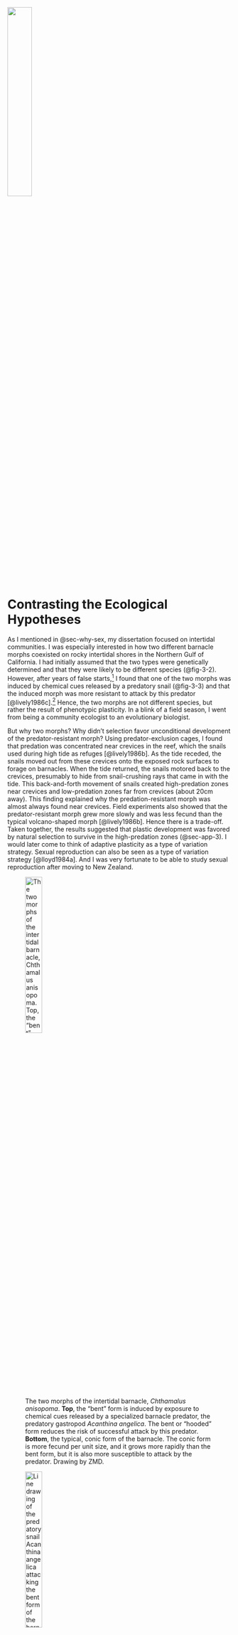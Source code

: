 ![](images/fig3-1.jpeg){fig-align="center" fig-alt="" width="33%"}

# Contrasting the Ecological Hypotheses {#sec-eco-hyp-cont}

As I mentioned in @sec-why-sex, my dissertation focused on intertidal communities. I was especially interested in how two different barnacle morphs coexisted on rocky intertidal shores in the Northern Gulf of California. I had initially assumed that the two types were genetically determined and that they were likely to be different species (@fig-3-2). However, after years of false starts,^[I ran two years of field experiments designed to test for random settlement by genetically determined morphs. I also ran experiments designed to test for habitat selection by genetically determined morphs. The results were always negative. I finally tested for predator-induced development of the bent morph by placing *Acanthina* snails in quadrats where juvenile barnacles had recently settled. I used herbivorous snails as a control. The results showed that the presence of *Acanthina* induced development of the bent form, but the herbivorous snails did not. It was a thrilling discovery.] I found that one of the two morphs was induced by chemical cues released by a predatory snail (@fig-3-3) and that the induced morph was more resistant to attack by this predator [@lively1986c].^[Plasticity is more mainstream now than it was in the 1980s. One reviewer of my paper was incredulous and recommended rejection from *Evolution* because the bent morph was not "genetically determined." The Associate Editor (John Endler) rejected the review and accepted the paper. Clearly, it is the developmental strategy that is genetically determined, not the morph per se [see also @lively2000a;@hazel2004a].] Hence, the two morphs are not different species, but rather the result of phenotypic plasticity. In a blink of a field season, I went from being a community ecologist to an evolutionary biologist. 

But why two morphs? Why didn't selection favor unconditional development of the predator-resistant morph? Using predator-exclusion cages, I found that predation was concentrated near crevices in the reef, which the snails used during high tide as refuges [@lively1986b]. As the tide receded, the snails moved out from these crevices onto the exposed rock surfaces to forage on barnacles. When the tide returned, the snails motored back to the crevices, presumably to hide from snail-crushing rays that came in with the tide. This back-and-forth movement of snails created high-predation zones near crevices and low-predation zones far from crevices (about 20cm away). This finding explained why the predation-resistant morph was almost always found near crevices. Field experiments also showed that the predator-resistant morph grew more slowly and was less fecund than the typical volcano-shaped morph [@lively1986b]. Hence there is a trade-off. Taken together, the results suggested that plastic development was favored by natural selection to survive in the high-predation zones (@sec-app-3). I would later come to think of adaptive plasticity as a type of variation strategy. Sexual reproduction can also be seen as a type of variation strategy [@lloyd1984a]. And I was very fortunate to be able to study sexual reproduction after moving to New Zealand. 

![The two morphs of the intertidal barnacle, *Chthamalus anisopoma*. **Top**, the "bent" form is induced by exposure to chemical cues released by a specialized barnacle predator, the predatory gastropod *Acanthina angelica*. The bent or "hooded" form reduces the risk of successful attack by this predator. **Bottom**, the typical, conic form of the barnacle. The conic form is more fecund per unit size, and it grows more rapidly than the bent form, but it is also more susceptible to attack by the predator. Drawing by ZMD.](images/fig3-2.jpeg){#fig-3-2 fig-alt="Drawings of the two shell morphs of the intertidal barnacle, *Chthamalus anisopoma*." width="30%" fig-scap="The two morphs of the intertidal barnacle, *Chthamalus anisopoma*"}

![Line drawing of the predatory snail *Acanthina angelica* attacking the bent form of the barnacle. Note that the predator has a spine on the outer margin of its shell. The spine is used to push through the opercular plates of barnacles, and it is very effective at penetrating and consuming the volcano-shaped form of the barnacle. The bent form of the barnacle is more resistant to attack of this kind because its aperture is less open to attack from above. Drawing by ZMD.](images/fig3-3.jpeg){#fig-3-3 fig-alt="Drawing of the predatory snail, *Acanthina angelica*, attacking the bent form of the barnacle." width="30%" fig-scap="Drawing of the predatory snail, *Acanthina angelica*, attacking the bent form of the barnacle"}

I moved to New Zealand in 1984 just after defending my dissertation. My reason for moving to New Zealand was simple: my spouse (Lynda Delph) was there. Lynda had moved to New Zealand to study the evolution of plant breeding systems with Professor David Lloyd. I did not have a job, but Lynda had a small stipend from the Fulbright Foundation. By the time I moved to New Zealand, we had only 12 dollars. But Lynda had found a flat in a dormitory at the University of Canterbury, where she worked as a "tutor." Tutors at the time were usually graduate students who served as mentors for the resident students. We made many good friends during our time as tutors, and it was a fascinating total immersion into Kiwi culture. We did not have to pay rent, and we could eat for free in the cafeteria. We could then spend Lynda's small Fulbright stipend on sampling trips. 

Then I got very lucky. I was awarded a three-year postdoctoral fellowship from the New Zealand University Grants Committee. I had applied to work on the evolution of facultatively parthenogenetic nematodes, which represented a combination of my interests in developmental plasticity and sex.^[Facultative parthenogenesis is used to mean environmentally cued production of parthenogenetic females. I was originally planning to work on a nematode population that produced a mixture of sexual males and females at high density but only parthenogenetic females at low density.] These topics were also very interesting to Wally Clark, a conceptual pioneer in the evolution of plasticity. He was also head of the Zoology Department at the University of Canterbury. I would not have received funding without the support of Professor Clark. To my mind, the value of Clark's work remains underestimated in general, but it had a big influence on me [e.g., @clark1976a]. 

I began looking for natural systems to study facultative parthenogenesis.^[We were trained ask questions first and then seek suitable organisms to address the questions. This was the tradition before model-systems research took over [@churchill1997a].] To this end, I was reading Graham Bell's [-@bell1982a] incredible book on the evolution and genetics of sexual reproduction. Searching the index, I found a reference to *Potamopyrgus antipodarum*, a New Zealand freshwater snail. Bell had cited Mike Winterbourn's [-@winterbourn1970a] dissertation work on this snail. Luckily for me, Professor Winterbourn was just down the hall from me. I took the book to him, and I asked if the snails were, in fact, facultatively parthenogenetic. He said no; the snails were probably obligate asexuals, based on lab rearing experiments that he had done. He also said that most populations were all female, but some contained males. He then added that there was no obvious pattern to the distribution of males. Amazing! I immediately decided to work on these snails.^[Professor Winterbourn was supportive of my work from this first day. He shared his knowledge of the snail system and of freshwater ecology, in general, with great enthusiasm. In addition, Mike met with my Ph.D. students and took them into the field. This book would not have been possible without Professor Winterbourn.] 

## The Method of Multiple Working Hypotheses 

As graduate students at the University of Arizona, we read some of the classics in the history and philosophy of science. Two of these papers concerned the method of contrasting multiple working hypotheses [@chamberlin1890a;@platt1964a].^[See also Elliott and Brook [-@elliott2007a]. They point out crucial differences between Chamberlin and Platt including that Chamberlin allowed for multiple ideas to be partially correct, which is important for @sec-chap6.] The idea is that multiple hypotheses should be simultaneously considered. Then, to the extent possible, the alternatives are forced to make different *a priori* predictions about the possible results. The hope is that all but one of the alternative hypotheses would be eliminated, leading to a "strong inference" that the remaining hypothesis is supported [@platt1964a]. Thus, the focus is on falsifying one or more of the alternatives, rather than proving one of them [@popper1959a]. Graham Bell used this same method to contrast the ecological models for sex by using data on the geographic distribution of asexual individuals across many plant and animal taxa [@bell1982a]. The data led him to reject the Lottery Model (@sec-eco-hyp). I decided to focus a similar test directly on the New Zealand snails (@fig-3-4). 

![**Photo credit: &copy; [Bart Zijlstra](https://www.bartzijlstra.com). Used by permission.** The freshwater snail *Potamopyrgus antipodarum*. This small (3&ndash;6 mm) prosobranch snail evolved from marine ancestors [@phillips1990a]. Associated with the invasion of freshwater, the snail evolved an internal brood pouch, where the embryos hatch and develop before crawling out as juveniles. The snail also evolved parthenogenetic reproduction. Parthenogenesis and brooding are both rare traits in invertebrates, but they are often found together [@lively1994b]. Some *P. antipodarum* populations presently consist of a mixture of diploid sexual individuals and polyploid asexual females. The question under consideration here is, why have the sexual females persisted in these mixed population snails? What are the advantages of sexual reproduction?](images/fig3-4.jpeg){#fig-3-4 fig-alt="Photo of the freshwater New Zealand snail, *Potamopyrgus antipodarum*." fig-scap="The freshwater snail *Potamopyrgus antipodarum*" width="60%"}

The snails (*Potamopyrgus antipodarum*) are often called mud snails, but I think the term is a misnomer. They live on rocks and vegetation in some of the most beautiful clear lakes, rivers, and streams in New Zealand ("Potamo" means river, not mud, in Greek). In any case, based on Winterbourn's ecological work, streams seemed more unstable than lakes, as water flow can vary dramatically, especially during heavy rains in the mountains [@winterbourn1981a]. Hence, under the Lottery Model, streams should have more sexual females (and males) than lakes, because streams have more disturbance and less competition (see @sec-eco-hyp for a comparison of models). By contrast, it seemed that competition for resources should be greater in lakes than in streams. Indeed, lake populations of the snail can be extremely dense. So, under the Tangled Bank, there should be more sexual females in lakes, where competition for resources is expected to be high. Finally, under the Red Queen Hypothesis, there should be more sexual females where the risk of infection by coevolving parasites is higher. As such, the different hypotheses could be forced to make different predictions, with the important caveat that infection might be correlated with habitat. 

Some clarification regarding the prediction of the Red Queen Hypothesis might be useful here. Some people have asked me why the correlation between sex and infection is expected to be positive if, indeed, parasites are the selective force for sexual reproduction. For example, one could ask, if sex is so helpful in reducing infection risk, then shouldn't the highly sexual populations have fewer, not more, parasites? That could, of course, be expected in an experiment where hosts across all populations were exposed to the same number of parasites. Then the more genetically diverse populations with higher frequencies of sexual females might be expected to have a lower prevalence of infection. But it is not the case that all natural populations have the same risk of infection. The idea under the Red Queen Hypothesis is that asexual females would replace sexual females where the risk of infection is low, and that sexual females would persist where the risk of infection is high, provided that the parasites are highly virulent. That is how the positive correlation could be generated. Nonetheless, the data could be expected to be very messy, especially if the frequency of sex oscillates over time in response to coevolutionary games with parasites. 

The snails are infected by trematode worms, but I did not know anything about trematodes when I first began dissecting snails. I was just looking for males. Winterbourn told me that I would know a male snail when I saw one, as they have a penis just behind the right tentacle. But I had not observed any such structure on the many snails I collected from the streams around the university. I was beginning to think that I was missing something. Then one day, when I was dissecting a snail, hundreds of swimming things came out. Sperm, I thought. My first male! I took them to Wally Clark's research technician, Jan McKenzie, to put under her fancy microscope. She informed me that sperm do not have eyes, that they do not have spines on their tails, and that they are, in fact, orders of magnitude smaller than these wiggling beasts under her lens. She was not impressed. I had perfectly fit the Kiwi stereotype of North American ecologists: good with statistics but no knowledge of real animals. She informed me that these swimming things were trematode larvae, **sterilizing parasites** of snails. Happily, we remained good friends, despite her disappointment in my training. And I had found my first infection, which meant that I might be able to test the Red Queen. 

Perhaps embarrassingly, I had a scientific bias against the Red Queen going into the study. My bias was based on a study by May and Anderson [-@may1983a]. They showed in a theoretical paper that parasites had to kill infected individuals for sex to be favored over asex in hosts. Parasites are usually not that virulent; hence, it seemed to me that parasites could not provide sufficiently strong selection to *generally* favor sex. I will return to this important paper in another chapter and discuss how key assumptions of their model have been relaxed.

### A side story on JMS

John Maynard Smith (JMS) was one of the most influential theoretical biologists in the history of evolutionary thought. He was able to formulate and communicate novel ideas with apparent ease. Around the time that I was beginning to work on *Potamopyrgus*, JMS came to New Zealand, along with his wife, Sheila. He was invited by David Lloyd to spend time at the University of Canterbury and to deliver three public lectures, which were all fantastic. During this time, JMS spent several weeks in New Zealand. Lynda, David, and I were lucky enough to hang out with him quite a bit. JMS was a remarkable individual. He could talk with anyone and show a sincere interest in their work. One morning, I was sitting next to JMS in the tearoom in the old Zoology Department. I was scared speechless. He kindly asked me what I was working on, so I told him about the snails. He knew of them! In fact, he had covered them in his book, *The Evolution of Sex*.^[With respect to *Potamopyrgus* (along with a parthenogenetic beetle) Maynard Smith [-@maynard1978a, page 65] wrote, "Further Investigations of these cases could be most interesting." When I met JMS, I did not know (or did not remember) that he had written this. But I think that he was correct.] He was very excited that I was working on these creatures, and he wanted to know my plan. I told him of my rough ideas for looking at the distribution of males as a way of contrasting the ecological hypotheses for sex. He looked directly at me, and said, "Interesting, but I hope the answer is not parasites" (or something like that). I asked him, why not parasites? He laughed out loud, and with a big smile he said: "Because Bill Hamilton thought of it first!" I could tell he was kidding. He then encouraged me to take the project on, and then he laughed again and added, "Whatever you do, don't go and solve the problem of sex. Sex is too much bloody fun to have an answer!"

Toward the end of their time in New Zealand, JMS, Sheila, David, Lynda, and I did a trip together around the South Island. The whole time was incredible. Just listening to David and John talk about evolutionary theory was a scientific dream. Towards the end of our trip, we were all together in a restaurant at the Hermitage (near Mt. Cook) on the night that JMS turned 65 and formally retired. Our server, a young alpinist working to support his climbing in the Southern Alps, asked JMS, "I think that I saw a documentary about you. Are you famous?" JMS (smiling and intrigued) asked the alpinist what he remembered. Without hesitation, the alpinist recited a perfect overview of evolution by natural selection. JMS was clearly touched. Almost exactly half-way around the world from Sussex England, in a small township in New Zealand, JMS met someone whom he had influenced with his work. And this was on the very night of his retirement. 

The next day, we drove to a small lake near Mt. Cook that David knew about: Lake Alexandrina. It was a glorious day, and we decided that we might as well collect some snails. JMS waded into the water and proceeded to collect a handful of *Potamopyrgus* from the shallow rocks. He handed the snails to me. He then laughed and said, "When you publish your study, I want to know the outcome for these exact snails." As it turned out, Lake Alexandrina has a mixed population of sexual and asexual snails, and it has been the primary focus of our long-term studies on *Potamopyrgus*. The snail team still refers to this original site of collection as "JMS." Interestingly, JMS is one of the most dynamic sites in the whole lake. 

## The Distribution of Male Snails 

To contrast the alternative ecological hypotheses, I sampled snails from lakes and streams across the South Island of New Zealand. I could drive Lynda's Volkswagen bug to most of the lakes, but I had to backpack into many. Unfortunately, my time working in the Sonoran Desert had not prepared me for the steep climbs, heavy rains, and chest-deep river crossings on the South Island. I did not take enough food or dry clothes on one trip, and my desert hiking boots disintegrated. I got my butt kicked. But it was wonderful to have an excuse to see remote parts of the South Island, especially after I got better gear and gained a better understanding of the New Zealand bush. 

I collected and dissected hundreds of snails from each of 29 streams and 22 lakes, mostly on the South Island. I recorded sex (male or female) and infection by the trematodes that Winterbourn [-@winterbourn1973a] described. I reasoned that the frequency of males in a population must be strongly correlated with the frequency of sexual females simply because males are only produced by sexual females.^[This assumption turned out to be not strictly true. Polyploid females occasionally produce males, although they seem unlikely to be very fertile [@soper2013a].] The results showed that there were more males in lakes than in streams, which was inconsistent with the Lottery Model, but it was consistent with the Tangled Bank Model. However, male frequency was better predicted by the frequency of trematode infection than by habitat *per se* [@lively1987a]. Hence, surprisingly, the results favored the Red Queen Hypothesis. I presented these findings to a small group at David Lloyd's flat, and they convinced me to submit to *Nature*.^[The group included Mark McKone. Mark was a post-doc with David, and his comments were especially influential. Fifteen years later, I would become Ph.D. advisor to one of Mark's star mentees at Carleton College, Maurine Neiman.] 

A fascinating paper on the same topic was published in *Nature* at about the same time. This paper was also based on a strong-inference test comparing the Red Queen and the Tangled Bank. The authors, Austin Burt and Graham Bell [-@burt1987a], examined recombination in mammals. They reasoned that under the Red Queen Hypothesis, longer-lived mammals would have higher rates of recombination because more genetic mixing would be favored as the asymmetry in host/parasite generation time increased. In contrast, the Tangled Bank Model predicted that shorter-lived mammals would have higher rates of recombination because they have larger litters, and recombination might lead to reduced competition among the more diverse offspring. Their results were stunning. Recombination was tightly and positively related to longevity in natural populations.^[There we also some very interesting outliers. Domesticated mammals had very strong positive residuals for the rate of recombination. This result suggests that recombination was selected by frequent changes in the targets of artificial selection by humans.] The Red Queen was again supported. 

Based on these studies in *Nature*, I was beginning to think that parasites might be a factor in selecting for cross-fertilization and recombination in hosts. But my study as well as the study of Burt and Bell [-@burt1987a] were based on correlations. And every scientist knows that correlation is not causation. On the other hand, these correlations were predicted *a priori* by Lloyd [-@lloyd1980a] and others [@glesener1978a;@bell1982a]. The Red Queen was supported by the data, but the data were not used to generate the hypothesis. Using the same data to both generate and substantiate hypotheses is where the problem arises with correlation, especially when multiple factors are considered in "fishing expeditions." But forcing different hypotheses to make different *a priori* predictions about the direction of correlations is, to my mind, a powerful way to evaluate alternatives. 

As a brief aside, I cannot help but mention the human toll taken by R.A. Fisher's use of "correlation is not causation" as a way to plant doubt in the mind of smokers about the now-obvious risks of smoking [@gould1991a;@stolley1991a]. Fisher was a consultant for the tobacco industry, and he did the industry a great service at the cost of human lives. I would also add that no test statistic is causation; F statistics derived from analysis of variance are not causation. Causation might be inferred from well-designed experiments, but no statistical test is causation. Analytical theory is not causation either, as is well demonstrated by the theoretical literature on sex/recombination. Causation instead may be inferred when multiple independent lines of evidence point to similar solutions. I think that Levins [-@levins1966a] was correct when he wrote, "Hence our truth is the intersection of independent lies."^[From Levins [-@levins1966a]: "Therefore, we attempt to treat the same problem with several alternative models each with different simplifications but with a common biological assumption. Then, if these models, despite their different assumptions, lead to similar results we have what we can call a robust theorem which is relatively free of the details of the model. Hence our truth is the intersection of independent lies."] Although he was referring specifically to mathematical models, the same principle applies to data from biological systems. Ideally, the multiple lines of evidence would include long-term field observations of individual populations, broader biogeographic patterns across populations, and direct experiments using multiple independent systems as well as multiple theoretical forays into the conditions under which the hypothesis is expected to hold. 

In any case, my view by 1987 was that the Red Queen Hypothesis merited serious consideration.^[I was also persuaded by elegant experimental studies on sweet vernal grass, which showed a density-independent advantage to having a rare genotype [@antonovics1984a; @ellstrand1985a]. Later studies showed that the rare advantage was likely due to escape from infection [@kelley1988a; -@kelley1993a; -@kelley1994a].] For my own data, I now asked whether the correlation between sex and infection was a "red herring." In other words, could the correlation be generated because of something else? Yes, it could. Here is how it might work. First, infection could be higher in dense host populations as expected under theory [@anderson1979a;@may1979a]. Second, there might be more sex in dense populations because asexual reproduction is favored in sparse populations as a way for individuals to ensure reproduction even in the absence of conspecific mates [@tomlinson1966a;@gerritsen1980a;@lloyd1980a]. This latter idea is called the "Reproductive Assurance Hypothesis." Hence, one could find a positive correlation between sex and infection as a simple consequence of epidemiology and selection for reproductive assurance. So, I decided to sample again, this time focusing on South Island lakes (@fig-3-5 & @fig-3-6) while also collecting data on snail density. The results were consistent with the epidemiological expectations, as there was a marginally significant positive relationship between snail density and infection prevalence, but there was no support for the Reproductive Assurance Hypothesis [@lively1992a]. Finally, the previously observed positive relationship between sex and infection held (@fig-3-5).^[The partial correlation between percent male and prevalence of infection, while controlling for habitat, is highly significant ($r = 0.36$, $P < 0.001$). However, the partial correlation between percent male and habitat, while controlling for prevalence of infection, is marginally significant ($r = 0.21$, $P = 0.05$). Similar results were gained after males were excluded from the calculation of infection prevalence, which controls for any sex-specific differences in susceptibility (as shown in @fig-3-5); specifically, prevalence of infection in females was significantly correlated with male frequency while controlling for habitat ($r = 0.37$, $P < 0.001$), but the converse was not true ($r = 0.19$, $P = 0.06$).] The Red Queen was still in the running. 

![Results from surveys of New Zealand lakes and streams showing percent males against the prevalence of female infection by all species of trematodes. Note the upper left side of the graph. There are no highly sexual populations where parasites are rare or absent, which suggests that asexuals have replaced sexuals were parasite-mediated selection is weak. This result is consistent with Lloyd's prediction given in @sec-eco-hyp. Circles represent stream populations [@lively1987a] plus two river samples. Gray triangles represent lake populations [@lively1987a]. Black triangles represent lake and tarn populations [@lively1992a]. The correlation is positive and statistically significant.](images/fig3-5_hr.png){#fig-3-5 fig-alt="Scatter plot showing the percentage of males in a population against the prevalence of infection in females in the same population." fig-scap="Results from surveys of New Zealand lakes and streams showing percent males against the prevalence of female infection by all species of trematodes" width="60%"}

![The distribution of male and female *Potamopyrgus antipodarum* across New Zealand. The percentage of males is given in blue; the percentage of females is given in red. Pie charts enclosed in boxes are for lakes and tarns that are very close together. The large pie on the left-hand side shows the average frequencies of males and females across all samples. [Redrawn from @lively1992a.]](images/fig3-6_hr.png){#fig-3-6 fig-alt="A map of New Zealand with pie charts showing the percentage of male and female *Potamopyrgus antipodarum* in New Zealand's lakes." fig-scap="Distribution of male and female *Potamopyrgus antipodarum* across New Zealand" width="60%"}

These results suggested that parasite-mediated selection might contribute to the persistence of sex in mixed populations of sexual and asexual snails. It is of particular interest, perhaps, to note that there are no populations with a high proportion of males in samples where parasites were rare or absent (@fig-3-5). This finding is consistent with David Lloyd's [-@lloyd1980a] prediction that asexuals should dominate in populations "with a relaxation of biological hostility" (see above). But the results are messy. 

There are several reasons for why the results might be expected to be messy. One is that prevalence of infection might not give a good estimate of the strength of parasite-mediated selection [@lively2001a]. For example, infected snails might die at a faster rate than uninfected snails because of the energetic demands of infection. In addition, infected snails are more likely than uninfected snails to forage after sunrise, which exposes them to predation by their final hosts, ducks [@levri1996a; @levri2000a]. Prevalence of infection might also fluctuate over time as the genetic diversity in the host population changes and/or as the final hosts move among locations. We now know that the prevalence of infection varies greatly among years and among sites in the same lake [@gibson2016a]. Thus, detecting a significant correlation between sex and infection could be dicey, even if parasites were solely responsible for the short-term maintenance of sex in mixed populations.^[Using computer simulations, we recently found that detecting a significant positive correlation between clonal diversity and infection prevalence would only be expected in a fraction of parameter space, even when parasites were solely responsible for the maintenance of diversity [@lively2021a].] 

Along these lines, many of the points in @fig-3-5 represent a single sample taken at one site at one point in time. This limitation likely introduces "noise" into the data, especially for samples where parasites are only periodically common. For this reason, Jukka Jokela^[I will write much more about Jukka’s many contributions in the next volume.] and I selected 20 of the best sampled lakes from the data set given in @fig-3-5. We then resampled all 20 lakes 10 &ndash; 15 years after my original samples (with greater coverage of the lakes and larger sample sizes). We found that prevalence of infection within lakes was highly correlated between sample periods. This result suggests that lakes for which parasite-mediated selection was relatively high during the first set of samples was also relatively high in the second set of samples. In addition, male frequency within lakes was also highly correlated between sample periods [@lively2002a]. We then averaged the data for each lake across time periods under the assumption that the averages would better represent the frequency of males and the prevalence of infection over time. With these averages, the correlation between male frequency and infection prevalence was positive and statistically significant.^[$r = 0.47$; $P = 0.04$ for log~10~ transformed data; $N = 20$.]

None of this is meant to imply proof of the Red Queen Hypothesis or that density dependence and random environmental change are not relevant for a full understanding of the problem.^[I think density dependence is critically important. Disease transmission is certainly density dependent [@anderson1979a; @may1979a]. Virulence may also be density dependent [@lively1995a; @bell2006a;@lively2006a]. Habitat partitioning may also play a role in the distribution of sexual females among depth-stratified habitats [@negovetic2001a].] But the results do imply that the Red Queen Hypothesis was (and still is) worthy of further study. 

## Summary

1. The co-occurrence of discrete morphs is inherently interesting to evolutionary biologists. Genetic diversity is also inherently interesting. 
2. Some populations of the New Zealand freshwater snail, *Potamopyrgus antipodarum*, contain both sexual and asexual females. Other populations are mostly or completely parthenogenetic. This makes the snail a very useful natural system for contrasting alternative hypotheses for the maintenance of sexual reproduction. 
3. The prevalence of sterilizing trematode larvae is a better predictor sexual reproduction in the snail than habitat (lakes versus streams), thus favoring the Red Queen Hypothesis over the alternative ecological hypotheses. 
4. Comparing the *a priori* predictions of multiple working hypotheses can be helpful to evaluate competing ideas. Field studies of natural systems may be required to fully understand why cross-fertilization is so common. 

## Appendix: A Model of Phenotypic Plasticity {#sec-app-3}

As part of my dissertation research, I constructed a game-theoretic model of selection on three strategies: 

- canalized development into a high-fecundity morph, 
- canalized development to a low-fecundity, predation-resistant morph,
- induced development into the low-fecundity defended morph in the presence of predators. 

The model examined evolutionary stability for a range of frequencies for two patches (high predation risk and low predation risk) across a range of values for the accuracy of the cue predicting future predation risk [@lively1986a]. 

An example of the output is shown below. The results show that any of the three strategies can be an ESS in part of the parameter space.^["Parameter space" represents all possible combinations of variables as defined by the model. In @sec-app-3, different strategies are favored for different combinations of variables (i.e., different parts of the parameter space).] High reliability of the cue and intermediate patch frequencies favor the plastic strategy. Genetic polymorphism is expected under a relatively narrow set of conditions. Mixtures of constitutive and plastic strategies can also be stable. Note that changing the patch frequencies leads to evolutionary change. For example, reducing the frequency of the low-risk patch can lead to a selective sweep (arrow a). It can also lead to the evolution of plasticity (arrow b) and the evolution of canalized development (arrow c). Increasing the accuracy of the cue can also lead to the evolution of plasticity. It might be especially interesting to note that the trajectory of arrow b would give the appearance of saltatory change followed by stasis (i.e., punctuated equilibrium) [@levinton1988a]. Also note that the conditions for a genetic polymorphism are relatively narrow. Redrawn from Lively [-@lively1999b] assuming a small cost to plasticity.

![](images/fig3-7_hr.png){fig-alt="A plot showing evolutionarily stable strategies or stable mixtures of strategies depending on the reliability of the environmental cue for plasticity and the frequency of the low-risk patch." fig-scap="Game-theoretic model of selection on three strategies"}